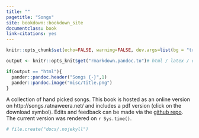```yaml
--- 
title: ""
pagetitle: "Songs"
site: bookdown::bookdown_site
documentclass: book
link-citations: yes
---
```


```r
knitr::opts_chunk$set(echo=FALSE, warning=FALSE, dev.args=list(bg = "transparent"))
```

```r
output <- knitr::opts_knit$get("rmarkdown.pandoc.to")# html / latex / docx

if(output == "html"){
  pander::pandoc.header("Songs {-}",1)
  pander::pandoc.image("misc/title.png")
}

```

A collection of hand picked songs. This book is hosted as an online version on http://songs.ratnaweera.net/ and includes a pdf version (click on the download symbol). Edits and feedback can be made via the [github repo](https://github.com/ratnanil/songs). The current version was rendered on `r Sys.time()`. 


```r
# file.create("docs/.nojekyll")


```


```r


```



